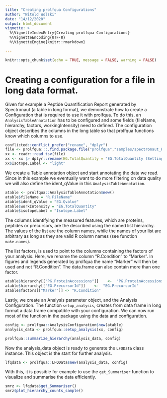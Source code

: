 ```yaml
---
title: "Creating prolfqua Configurations"
author: "Witold Wolski"
date: "14/12/2020"
output: html_document
vignette: >
  %\VignetteIndexEntry{Creating prolfqua Configurations} 
  %\VignetteEncoding{UTF-8}
  %\VignetteEngine{knitr::rmarkdown}

---
```


```r
knitr::opts_chunk$set(echo = TRUE, message = FALSE, warning = FALSE)
```

# Creating a configuration for a file in long data format.

Given for example a Peptide Quantification Report generated by Spectronaut (a table in long format), we demonstrate how to create a Configuration that is required to use it with prolfqua. To do this, an `AnalysisTableAnnotation` has to be configured and some fields (fileName, hierarchy, factors, workingIntensity) need to defined.
The configuration object describes the columns in the long table so that prolfqua functions know which columns to use.

```r
conflicted::conflict_prefer("rename", "dplyr")
file <- prolfqua:::.find.package.file("prolfqua","samples/spectronaut_PEPTIDE.xls")
xx <- readr::read_tsv(file)
xx <- xx |> dplyr::rename(EG.TotalQuantity = "EG.TotalQuantity (Settings)")
xx$Isotope.Label <- "light"
```

We create a Table annotation object and start annotating the data we read. Since in this example we eventually want to do more filtering on data quality we will also define the ident_qValue in this `AnalysisTableAnnotation`.

```r
atable <- prolfqua::AnalysisTableAnnotation$new()
atable$fileName = "R.FileName"
atable$ident_qValue = "EG.Qvalue"
atable$workIntensity = "EG.TotalQuantity"
atable$isotopeLabel = "Isotope.Label"

```

The columns identifying the measured features, which are proteins, peptides or precursors, are the described using the named list hierarchy. The values of the list are the column names, while the names of your list are arbitrary as long as they are valid R column names (see function `make.names`). 

The list factors, is used to point to the columns containing the factors of your analysis.
Here, we rename the column "R.Condition" to "Marker". In figures and legends generated by prolfqua the name "Marker" will then be used and not "R.Condition". The data.frame can also contain more than one factor. 


```r
atable$hierarchy[["PG.ProteinAccessions"]]    <-  "PG.ProteinAccessions"
atable$hierarchy[["EG.PrecursorId"]]    <-  "EG.PrecursorId"
atable$factors[["Marker"]] <- "R.Condition"
```


Lastly, we create an Analysis parameter object, and the Analysis Configuration. The function `setup_analysis`, creates from data frame in long format a data.frame compatible with your configuration. We can now run most of the function in the package using the data and configuration.

```r
config <- prolfqua::AnalysisConfiguration$new(atable)
analysis_data <- prolfqua::setup_analysis(xx, config)

prolfqua::summarize_hierarchy(analysis_data, config)

```

Now the analysis_data object is ready to generate the `LFQData` class instance. This object is the start for further analysis.

```r
lfqdata <- prolfqua::LFQData$new(analysis_data, config)
```

With this, it is possible for example to use the `get_Summariser` function to visualize and summarise the data efficiently.

```r
smrz <- lfqdata$get_Summariser()
smrz$plot_hierarchy_counts_sample()
```



